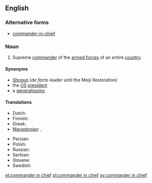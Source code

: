 ==English==

===Alternative forms===
* [[commander-in-chief]]

===Noun===
{{en-noun|sg=[[commander]] [[in]] [[chief]]|commanders in chief}}

# Supreme [[commander]] of the [[armed forces]] of an entire [[country]].

====Synonyms====
* [[Shogun]] (''de facto'' leader until the Meiji Restoration)
* the [[US]] [[president]]
* a [[generalissimo]]

====Translations====
{{trans-top|Supreme commander of the armed forces of an entire country}}
* Dutch: {{t+|nl|opperbevelhebber|m}}
* Finnish: {{t-|fi|puolustusvoimain ylipäällikkö}}
* Greek: {{t|el|αρχιστράτηγος|m|tr=archistrátigos}}
* [[Macedonian]]: {{t|mk|главен командант|m|tr=gláven komandánt}},  {{t|mk|врховен командант|m|tr=v'rhoven komandánt}}
{{trans-mid}}
* Persian: {{t|fa|فرمانده کل قوا|tr=farmânde-ye kol-le qovâ|sc=fa-Arab}}
* Polish: {{t-|pl|naczelny wódz|m}}
* Russian: {{t+|ru|главнокомандующий|m|tr=glavnokomándujuščij}}
* Serbian:  {{t+|sr|војсковођа|m|tr=vojskovođa}}
* Slovene: {{t|sl|vrhovni poveljnik|m}}
* Swedish: {{t|sv|överbefälhavare}}
{{trans-bottom}}

[[et:commander in chief]]
[[pl:commander in chief]]
[[sv:commander in chief]]